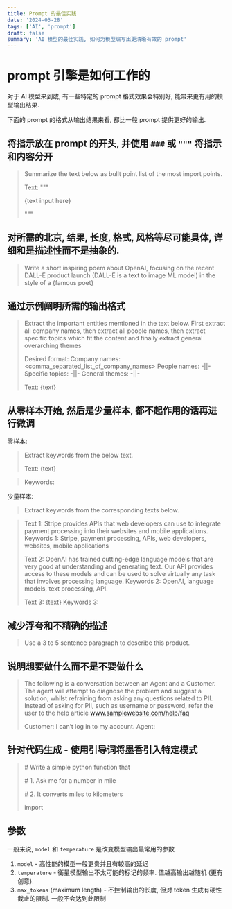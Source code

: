 ```yaml
---
title: Prompt 的最佳实践
date: '2024-03-28'
tags: ['AI', 'prompt']
draft: false
summary: 'AI 模型的最佳实践, 如何为模型编写出更清晰有效的 prompt'
---
```


# prompt 引擎是如何工作的

对于 AI 模型来到或, 有一些特定的 prompt 格式效果会特别好, 能带来更有用的模型输出结果.

下面的 prompt 的格式从输出结果来看, 都比一般 prompt 提供更好的输出.

## 将指示放在 prompt 的开头, 并使用 `###` 或 `"""` 将指示和内容分开

> Summarize the text below as bullt point list of the most import points.
>
> Text: """
>
> \{text input here}
>
> """

## 对所需的北京, 结果, 长度, 格式, 风格等尽可能具体, 详细和是描述性而不是抽象的.

> Write a short inspiring poem about OpenAI, focusing on the recent DALL-E product launch (DALL-E is a text to image ML model) in the style of a \{famous poet}

## 通过示例阐明所需的输出格式

> Extract the important entities mentioned in the text below. First extract all company names, then extract all people names, then extract specific topics which fit the content and finally extract general overarching themes
>
> Desired format:
> Company names: \<comma_separated_list_of_company_names>
> People names: -||-
> Specific topics: -||-
> General themes: -||-
>
> Text: \{text}

## 从零样本开始, 然后是少量样本, 都不起作用的话再进行微调

零样本:

> Extract keywords from the below text.
>
> Text: \{text}

> Keywords:

少量样本:

> Extract keywords from the corresponding texts below.

> Text 1: Stripe provides APIs that web developers can use to integrate payment processing into their websites and mobile applications.
> Keywords 1: Stripe, payment processing, APIs, web developers, websites, mobile applications
>
> Text 2: OpenAI has trained cutting-edge language models that are very good at understanding and generating text. Our API provides access to these models and can be used to solve virtually any task that involves processing language.
> Keywords 2: OpenAI, language models, text processing, API.
>
> Text 3: \{text}
> Keywords 3:

## 减少浮夸和不精确的描述

> Use a 3 to 5 sentence paragraph to describe this product.

## 说明想要做什么而不是不要做什么

> The following is a conversation between an Agent and a Customer. The agent will attempt to diagnose the problem and suggest a solution, whilst refraining from asking any questions related to PII. Instead of asking for PII, such as username or password, refer the user to the help article www.samplewebsite.com/help/faq
>
> Customer: I can’t log in to my account.
> Agent:

## 针对代码生成 - 使用引导词将墨香引入特定模式

> \# Write a simple python function that
>
> \# 1. Ask me for a number in mile
>
> \# 2. It converts miles to kilometers
>
> import

## 参数

一般来说, `model` 和 `temperature` 是改变模型输出最常用的参数

1. `model` - 高性能的模型一般更贵并且有较高的延迟
2. `temperature` - 衡量模型输出不太可能的标记的频率. 值越高输出越随机 (更有创意).
3. `max_tokens` (maximum length) - 不控制输出的长度, 但对 token 生成有硬性截止的限制. 一般不会达到此限制
